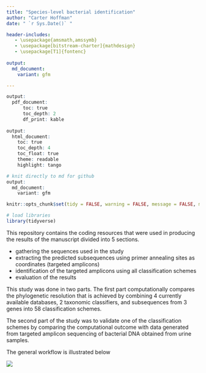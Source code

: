 ```yaml
---
title: "Species-level bacterial identification"
author: "Carter Hoffman"
date: " `r Sys.Date()` "

header-includes:
   - \usepackage{amsmath,amssymb}
   - \usepackage[bitstream-charter]{mathdesign}
   - \usepackage[T1]{fontenc}
   
output:
  md_document:
    variant: gfm

---
```

```r
output: 
  pdf_document:
      toc: true
      toc_depth: 2
      df_print: kable
    
output: 
  html_document:
    toc: true
    toc_depth: 4
    toc_float: true
    theme: readable
    highlight: tango

# knit directly to md for github
output:
  md_document:
    variant: gfm
```


```r
knitr::opts_chunk$set(tidy = FALSE, warning = FALSE, message = FALSE, max.print = 5)
```

```r
# load libraries
library(tidyverse)

```

This repository contains the coding resources that were used in producing the results of the manuscript divided into 5 sections.
    
* gathering the sequences used in the study   
* extracting the predicted subsequences using primer annealing sites as coordinates (targeted amplicons)   
* identification of the targeted amplicons using all classification schemes   
* evaluation of the results  
    

This study was done in two parts. The first part computationally compares the phylogenetic resolution that is achieved by combining 4 currently available databases, 2 taxonomic classifiers, and subsequences from 3 genes into 58 classification schemes.  

The second part of the study was to validate one of the classification schemes by comparing the computational outcome with data generated from targeted amplicon sequencing of bacterial DNA obtained from urine samples.  

The general workflow is illustrated below 

![](resources/md_files/vsm_only16s_activity.png)


